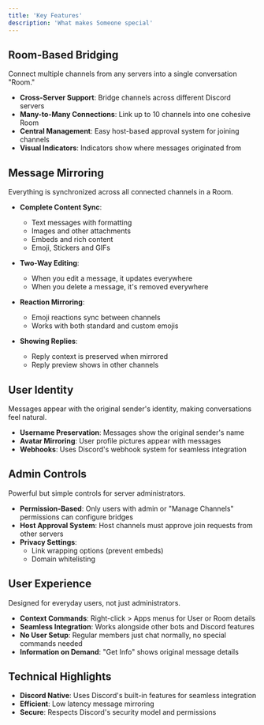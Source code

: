```yaml
---
title: 'Key Features'
description: 'What makes Someone special'
---
```



## Room-Based Bridging
Connect multiple channels from any servers into a single conversation "Room."

- **Cross-Server Support**: Bridge channels across different Discord servers
- **Many-to-Many Connections**: Link up to 10 channels into one cohesive Room
- **Central Management**: Easy host-based approval system for joining channels 
- **Visual Indicators**: Indicators show where messages originated from

## Message Mirroring

Everything is synchronized across all connected channels in a Room.

- **Complete Content Sync**: 
  - Text messages with formatting
  - Images and other attachments
  - Embeds and rich content
  - Emoji, Stickers and GIFs

- **Two-Way Editing**: 
  - When you edit a message, it updates everywhere
  - When you delete a message, it's removed everywhere

- **Reaction Mirroring**:
  - Emoji reactions sync between channels
  - Works with both standard and custom emojis

- **Showing Replies**:
  - Reply context is preserved when mirrored
  - Reply preview shows in other channels

## User Identity

Messages appear with the original sender's identity, making conversations feel natural.

- **Username Preservation**: Messages show the original sender's name
- **Avatar Mirroring**: User profile pictures appear with messages
- **Webhooks**: Uses Discord's webhook system for seamless integration

## Admin Controls

Powerful but simple controls for server administrators.

- **Permission-Based**: Only users with admin or "Manage Channels" permissions can configure bridges
- **Host Approval System**: Host channels must approve join requests from other servers
- **Privacy Settings**: 
  - Link wrapping options (prevent embeds)
  - Domain whitelisting

## User Experience

Designed for everyday users, not just administrators.

- **Context Commands**: Right-click > Apps menus for User or Room details
- **Seamless Integration**: Works alongside other bots and Discord features
- **No User Setup**: Regular members just chat normally, no special commands needed
- **Information on Demand**: "Get Info" shows original message details

## Technical Highlights

- **Discord Native**: Uses Discord's built-in features for seamless integration
- **Efficient**: Low latency message mirroring
- **Secure**: Respects Discord's security model and permissions 
